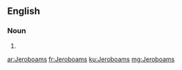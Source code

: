 {{also|jeroboams}}
==English==

===Noun===
{{head|en|noun plural form}}

# {{plural of|Jeroboam|lang=en}}

[[ar:Jeroboams]]
[[fr:Jeroboams]]
[[ku:Jeroboams]]
[[mg:Jeroboams]]